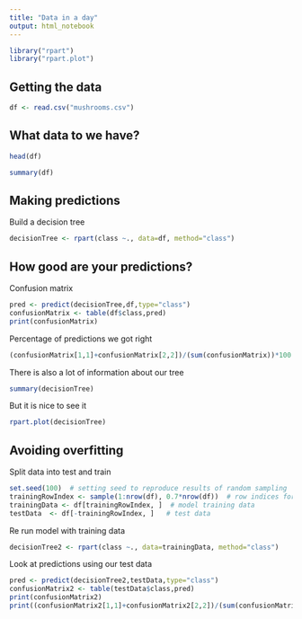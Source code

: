 ```yaml
---
title: "Data in a day"
output: html_notebook
---
```


```r
library("rpart")
library("rpart.plot")
```

## Getting the data

```r
df <- read.csv("mushrooms.csv")
```



## What data to we have?
```r
head(df)
```

```r
summary(df)
```


## Making predictions
Build a decision tree
```r
decisionTree <- rpart(class ~., data=df, method="class")
```



## How good are your predictions?

Confusion matrix
```r
pred <- predict(decisionTree,df,type="class")
confusionMatrix <- table(df$class,pred)  
print(confusionMatrix)
```

Percentage of predictions we got right
```r
(confusionMatrix[1,1]+confusionMatrix[2,2])/(sum(confusionMatrix))*100
```

There is also a lot of information about our tree
```r
summary(decisionTree)
```

But it is nice to see it
```r
rpart.plot(decisionTree)
```

## Avoiding overfitting
Split data into test and train
```r
set.seed(100)  # setting seed to reproduce results of random sampling
trainingRowIndex <- sample(1:nrow(df), 0.7*nrow(df))  # row indices for training data
trainingData <- df[trainingRowIndex, ]  # model training data
testData  <- df[-trainingRowIndex, ]   # test data
```

Re run model with training data
```r
decisionTree2 <- rpart(class ~., data=trainingData, method="class")
```

Look at predictions using our test data
```r
pred <- predict(decisionTree2,testData,type="class")
confusionMatrix2 <- table(testData$class,pred)  
print(confusionMatrix2)
print((confusionMatrix2[1,1]+confusionMatrix2[2,2])/(sum(confusionMatrix2))*100)
```
